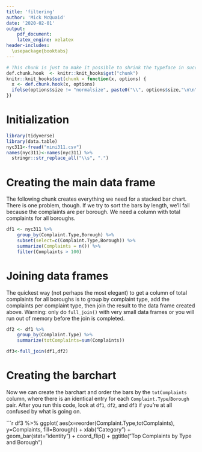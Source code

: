 ```yaml
---
title: 'filtering'
author: 'Mick McQuaid'
date: '2020-02-01'
output:
    pdf_document:
    latex_engine: xelatex
header-includes:
  \usepackage{booktabs}
---
```


```r
# This chunk is just to make it possible to shrink the typeface in succeeding chunks. Mainly this will be used for the crosstabs.
def.chunk.hook  <- knitr::knit_hooks$get("chunk")
knitr::knit_hooks$set(chunk = function(x, options) {
  x <- def.chunk.hook(x, options)
  ifelse(options$size != "normalsize", paste0("\\", options$size,"\n\n", x, "\n\n \\normalsize"), x)
})
```

# Initialization

```r
library(tidyverse)
library(data.table)
nyc311<-fread("mini311.csv")
names(nyc311)<-names(nyc311) %>%
  stringr::str_replace_all("\\s", ".")
```

# Creating the main data frame

The following chunk creates everything we need for a stacked bar chart. There
is one problem, though. If we try to sort the bars by length, we'll fail
because the complaints are per borough. We need a column with total complaints
for all boroughs.

```r
df1 <- nyc311 %>%
	group_by(Complaint.Type,Borough) %>%
	subset(select=c(Complaint.Type,Borough)) %>%
	summarize(Complaints = n()) %>%
	filter(Complaints > 100)
```

# Joining data frames

The quickest way (not perhaps the most elegant) to get a column of total
complaints for all boroughs is to group by complaint type, add the complaints
per complaint type, then join the result to the data frame created above.
Warning: only do `full_join()` with very small data frames or you will run out of memory
before the join is completed.

```r
df2 <- df1 %>%
	group_by(Complaint.Type) %>%
	summarize(totComplaints=sum(Complaints))

df3<-full_join(df1,df2)
```

# Creating the barchart

Now we can create the barchart and order the bars by the `totComplaints`
column, where there is an identical entry for each `Complaint.Type`/`Borough`
pair. After you run this code, look at `df1`, `df2`, and `df3` if you're at all
confused by what is going on.

```r
df3 %>%
	ggplot( aes(x=reorder(Complaint.Type,totComplaints), y=Complaints, fill=Borough)) +
    xlab("Category") +
    geom_bar(stat="identity") +
    coord_flip() +
    ggtitle("Top Complaints by Type and Borough")


